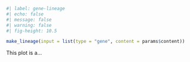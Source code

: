 ```r
#| label: gene-lineage
#| echo: false
#| message: false
#| warning: false
#| fig-height: 10.5

make_lineage(input = list(type = "gene", content = params$content))

```
This plot is a...